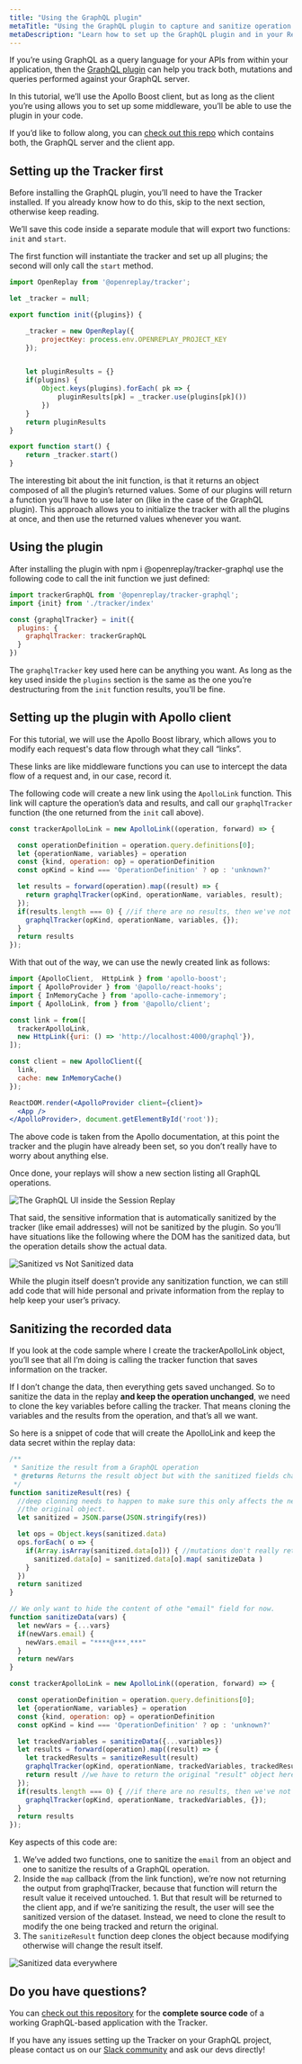 ```yaml
---
title: "Using the GraphQL plugin"
metaTitle: "Using the GraphQL plugin to capture and sanitize operation information"
metaDescription: "Learn how to set up the GraphQL plugin and in your React application"
---
```


If you’re using GraphQL as a query language for your APIs from within your application, then the [GraphQL plugin](https://docs.openreplay.com/plugins/graphql) can help you track both, mutations and queries performed against your GraphQL server.

In this tutorial, we’ll use the Apollo Boost client, but as long as the client you’re using allows you to set up some middleware, you’ll be able to use the plugin in your code.

If you’d like to follow along, you can [check out this repo](https://github.com/deleteman/openreplay-graphql-example) which contains both, the GraphQL server and the client app.

## Setting up the Tracker first

Before installing the GraphQL plugin, you’ll need to have the Tracker installed. If you already know how to do this, skip to the next section, otherwise keep reading.

We’ll save this code inside a separate module that will export two functions: `init` and `start`.

The first function will instantiate the tracker and set up all plugins; the second will only call the `start` method.

```jsx
import OpenReplay from '@openreplay/tracker';

let _tracker = null;

export function init({plugins}) {

    _tracker = new OpenReplay({
        projectKey: process.env.OPENREPLAY_PROJECT_KEY
    });


    let pluginResults = {}
    if(plugins) {
        Object.keys(plugins).forEach( pk => {
            pluginResults[pk] = _tracker.use(plugins[pk]())
        })
    }
    return pluginResults
}

export function start() {
    return _tracker.start()
}
```

The interesting bit about the init function, is that it returns an object composed of all the plugin’s returned values. Some of our plugins will return a function you’ll have to use later on (like in the case of the GraphQL plugin). This approach allows you to initialize the tracker with all the plugins at once, and then use the returned values whenever you want.

## Using the plugin

After installing the plugin with npm i @openreplay/tracker-graphql use the following code to call the init function we just defined:

```jsx
import trackerGraphQL from '@openreplay/tracker-graphql';
import {init} from './tracker/index'

const {graphqlTracker} = init({
  plugins: {
    graphqlTracker: trackerGraphQL
  }
})
```

The `graphqlTracker` key used here can be anything you want. As long as the key used inside the `plugins` section is the same as the one you’re destructuring from the `init` function results, you’ll be fine.

## Setting up the plugin with Apollo client

For this tutorial, we will use the Apollo Boost library, which allows you to modify each request's data flow through what they call “links”.

These links are like middleware functions you can use to intercept the data flow of a request and, in our case, record it.

The following code will create a new link using the `ApolloLink` function. This link will capture the operation’s data and results, and call our `graphqlTracker` function (the one returned from the `init` call above).

```jsx
const trackerApolloLink = new ApolloLink((operation, forward) => {

  const operationDefinition = operation.query.definitions[0];
  let {operationName, variables} = operation
  const {kind, operation: op} = operationDefinition
  const opKind = kind === 'OperationDefinition' ? op : 'unknown?'

  let results = forward(operation).map((result) => {
    return graphqlTracker(opKind, operationName, variables, result);
  });
  if(results.length === 0) { //if there are no results, then we've not tracked anything so far...
    graphqlTracker(opKind, operationName, variables, {});
  }
  return results
});
```

With that out of the way, we can use the newly created link as follows:

```jsx
import {ApolloClient,  HttpLink } from 'apollo-boost';
import { ApolloProvider } from '@apollo/react-hooks';
import { InMemoryCache } from 'apollo-cache-inmemory';
import { ApolloLink, from } from '@apollo/client';

const link = from([
  trackerApolloLink,
  new HttpLink({uri: () => 'http://localhost:4000/graphql'}),
]);

const client = new ApolloClient({
  link,
  cache: new InMemoryCache()
});

ReactDOM.render(<ApolloProvider client={client}>
  <App />
</ApolloProvider>, document.getElementById('root'));
```

The above code is taken from the Apollo documentation, at this point the tracker and the plugin have already been set, so you don’t really have to worry about anything else.

Once done, your replays will show a new section listing all GraphQL operations.

![The GraphQL UI inside the Session Replay](/images/graphql-ui.png)

That said, the sensitive information that is automatically sanitized by the tracker (like email addresses) will not be sanitized by the plugin. So you’ll have situations like the following where the DOM has the sanitized data, but the operation details show the actual data.

![Sanitized vs Not Sanitized data](/images/sanitized-vs-not-sanitized.png)

While the plugin itself doesn’t provide any sanitization function, we can still add code that will hide personal and private information from the replay to help keep your user’s privacy.

## Sanitizing the recorded data

If you look at the code sample where I create the trackerApolloLink object, you’ll see that all I’m doing is calling the tracker function that saves information on the tracker.

If I don’t change the data, then everything gets saved unchanged. So to sanitize the data in the replay **and keep the operation unchanged**, we need to clone the key variables before calling the tracker. That means cloning the variables and the results from the operation, and that’s all we want.

So here is a snippet of code that will create the ApolloLink and keep the data secret within the replay data:

```jsx
/**
 * Sanitize the result from a GraphQL operation
 * @returns Returns the result object but with the sanitized fields changed.
 */
function sanitizeResult(res) {
  //deep clonning needs to happen to make sure this only affects the new object and not
  //the original object.
  let sanitized = JSON.parse(JSON.stringify(res))

  let ops = Object.keys(sanitized.data)
  ops.forEach( o => {
    if(Array.isArray(sanitized.data[o])) { //mutations don't really return arrays
      sanitized.data[o] = sanitized.data[o].map( sanitizeData )
    }
  })
  return sanitized
}

// We only want to hide the content of othe "email" field for now.
function sanitizeData(vars) {
  let newVars = {...vars}
  if(newVars.email) {
    newVars.email = "****@***.***"
  }
  return newVars
}

const trackerApolloLink = new ApolloLink((operation, forward) => {

  const operationDefinition = operation.query.definitions[0];
  let {operationName, variables} = operation
  const {kind, operation: op} = operationDefinition
  const opKind = kind === 'OperationDefinition' ? op : 'unknown?'

  let trackedVariables = sanitizeData({...variables})
  let results = forward(operation).map((result) => {
    let trackedResults = sanitizeResult(result)
    graphqlTracker(opKind, operationName, trackedVariables, trackedResults);
    return result //we have to return the original "result" object here, not the sanitized one
  });
  if(results.length === 0) { //if there are no results, then we've not tracked anything so far...
    graphqlTracker(opKind, operationName, trackedVariables, {});
  }
  return results
});
```

Key aspects of this code are:

1. We’ve added two functions, one to sanitize the `email` from an object and one to sanitize the results of a GraphQL operation.
2. Inside the `map` callback (from the link function), we’re now not returning the output from graphqlTracker, because that function will return the result value it received untouched. 1. But that result will be returned to the client app, and if we’re sanitizing the result, the user will see the sanitized version of the dataset. Instead, we need to clone the result to modify the one being tracked and return the original.
3. The `sanitizeResult` function deep clones the object because modifying otherwise will change the result itself.

![Sanitized data everywhere](/images/sanitized.png)

## Do you have questions?

You can [check out this repository](https://github.com/deleteman/openreplay-graphql-example) for the **complete source code** of a working GraphQL-based application with the Tracker.

If you have any issues setting up the Tracker on your GraphQL project, please contact us on our [Slack community](https://slack.openreplay.com/) and ask our devs directly!
